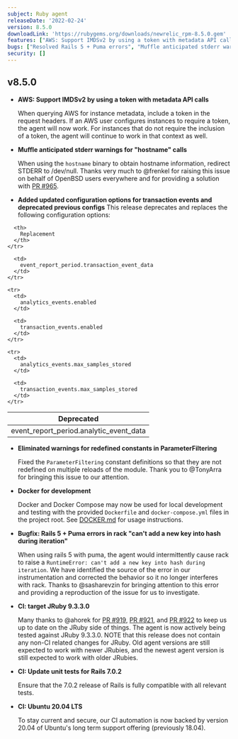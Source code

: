 ```yaml
---
subject: Ruby agent
releaseDate: '2022-02-24'
version: 8.5.0
downloadLink: 'https://rubygems.org/downloads/newrelic_rpm-8.5.0.gem'
features: ["AWS: Support IMDSv2 by using a token with metadata API calls", "Add updated configuration options for transaction events and deprecated previous configs"]
bugs: ["Resolved Rails 5 + Puma errors", "Muffle anticipated stderr warnings for 'hostname' calls"]
security: []
---
```


## v8.5.0

* **AWS: Support IMDSv2 by using a token with metadata API calls**

  When querying AWS for instance metadata, include a token in the request headers. If an AWS user configures instances to require a token, the agent will now work. For instances that do not require the inclusion of a token, the agent will continue to work in that context as well.

* **Muffle anticipated stderr warnings for "hostname" calls**

  When using the `hostname` binary to obtain hostname information, redirect STDERR to /dev/null. Thanks very much to @frenkel for raising this issue on behalf of OpenBSD users everywhere and for providing a solution with [PR #965](https://github.com/newrelic/newrelic-ruby-agent/pull/965).

* **Added updated configuration options for transaction events and deprecated previous configs**
  This release deprecates and replaces the following configuration options:

<table>
  <thead>
    <tr>
      <th>
        Deprecated
      </th>

      <th>
        Replacement
      </th>
    </tr>
  </thead>

  <tbody>
    <tr>
      <td>
        event_report_period.analytic_event_data
      </td>

      <td>
        event_report_period.transaction_event_data
      </td>
    </tr>

    <tr>
      <td>
        analytics_events.enabled
      </td>

      <td>
        transaction_events.enabled
      </td>
    </tr>

    <tr>
      <td>
        analytics_events.max_samples_stored
      </td>

      <td>
        transaction_events.max_samples_stored
      </td>
    </tr>
  </tbody>
</table>

* **Eliminated warnings for redefined constants in ParameterFiltering**

  Fixed the `ParameterFiltering` constant definitions so that they are not redefined on multiple reloads of the module. Thank you to @TonyArra for bringing this issue to our attention.

* **Docker for development**

  Docker and Docker Compose may now be used for local development and testing with the provided `Dockerfile` and `docker-compose.yml` files in the project root. See [DOCKER.md](DOCKER.md) for usage instructions.


* **Bugfix: Rails 5 + Puma errors in rack "can't add a new key into hash during iteration"**

  When using rails 5 with puma, the agent would intermittently cause rack to raise a `RuntimeError: can't add a new key into hash during iteration`. We have identified the source of the error in our instrumentation and corrected the behavior so it no longer interferes with rack. Thanks to @sasharevzin for bringing attention to this error and providing a reproduction of the issue for us to investigate.

* **CI: target JRuby 9.3.3.0**

  Many thanks to @ahorek for [PR #919](https://github.com/newrelic/newrelic-ruby-agent/pull/919), [PR #921](https://github.com/newrelic/newrelic-ruby-agent/pull/921), and [PR #922](https://github.com/newrelic/newrelic-ruby-agent/pull/922) to keep us up to date on the JRuby side of things. The agent is now actively being tested against JRuby 9.3.3.0. NOTE that this release does not contain any non-CI related changes for JRuby. Old agent versions are still expected to work with newer JRubies, and the newest agent version is still expected to work with older JRubies.

* **CI: Update unit tests for Rails 7.0.2**

  Ensure that the 7.0.2 release of Rails is fully compatible with all relevant tests.

* **CI: Ubuntu 20.04 LTS**

  To stay current and secure, our CI automation is now backed by version 20.04 of Ubuntu's long term support offering (previously 18.04).
